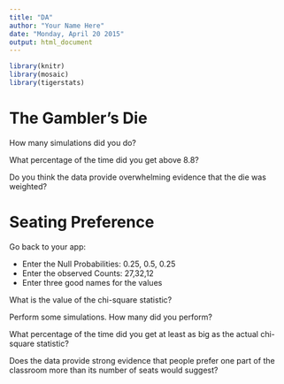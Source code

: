 ```yaml
---
title: "DA"
author: "Your Name Here"
date: "Monday, April 20 2015"
output: html_document
---
```


```r
library(knitr)
library(mosaic)
library(tigerstats)
```

# The Gambler's Die

How many simulations did you do?


What percentage of the time did you get above 8.8?



Do you think the data provide overwhelming evidence that the die was weighted?



# Seating Preference

Go back to your app:

* Enter the Null Probabilities: 0.25, 0.5, 0.25
* Enter the observed Counts: 27,32,12
* Enter three good names for the values

What is the value of the chi-square statistic?


Perform some simulations. How many did you perform?


What percentage of the time did you get at least as big as the actual chi-square statistic?


Does the data provide strong evidence that people prefer one part of the classroom more than its number of seats would suggest?

